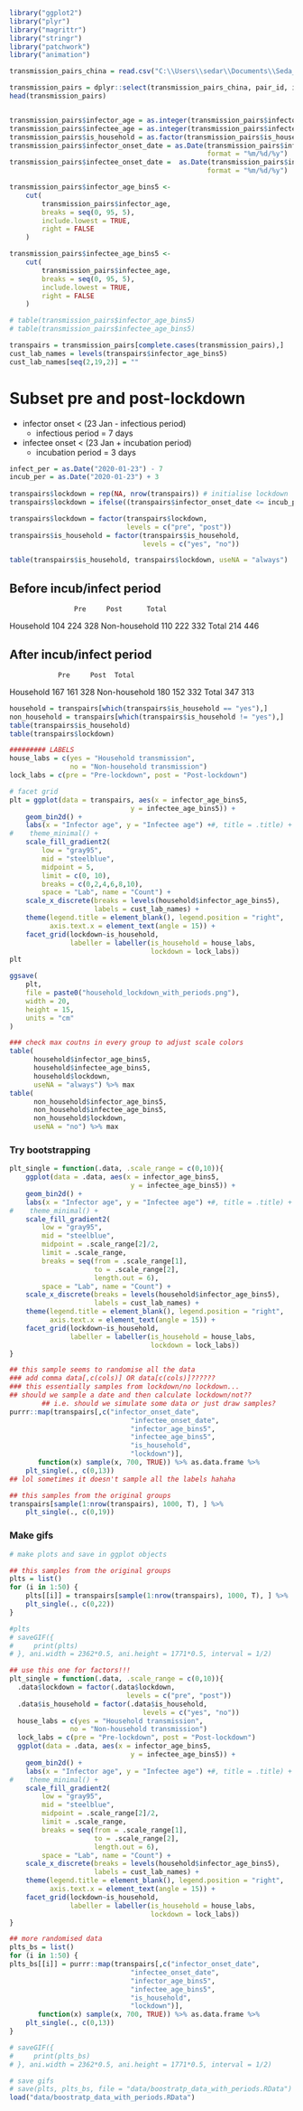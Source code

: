 ```r
library("ggplot2")
library("plyr")
library("magrittr")
library("stringr")
library("patchwork")
library("animation")
```



```r
transmission_pairs_china = read.csv("C:\\Users\\sedar\\Documents\\Seda_Radoykova\\OneDrive - University College London\\Work\\Oxford_BDI_summer_2021\\Secondary distribution\\Data Catalogue\\seda\\freq_distr\\transmission_pairs_china.csv")
```


```r
transmission_pairs = dplyr::select(transmission_pairs_china, pair_id, infector_id, infector_age, infectee_id, infectee_age, is_household, infector_onset_date, infectee_onset_date)
head(transmission_pairs)


transmission_pairs$infector_age = as.integer(transmission_pairs$infector_age)
transmission_pairs$infectee_age = as.integer(transmission_pairs$infectee_age)
transmission_pairs$is_household = as.factor(transmission_pairs$is_household)
transmission_pairs$infector_onset_date = as.Date(transmission_pairs$infector_onset_date, 
                                                 format = "%m/%d/%y")
transmission_pairs$infectee_onset_date =  as.Date(transmission_pairs$infectee_onset_date, 
                                                 format = "%m/%d/%y")
```

```r
transmission_pairs$infector_age_bins5 <-
    cut(
        transmission_pairs$infector_age,
        breaks = seq(0, 95, 5),
        include.lowest = TRUE,
        right = FALSE
    )

transmission_pairs$infectee_age_bins5 <-
    cut(
        transmission_pairs$infectee_age,
        breaks = seq(0, 95, 5),
        include.lowest = TRUE,
        right = FALSE
    )

# table(transmission_pairs$infector_age_bins5)
# table(transmission_pairs$infectee_age_bins5)
```


```r
transpairs = transmission_pairs[complete.cases(transmission_pairs),]
cust_lab_names = levels(transpairs$infector_age_bins5)
cust_lab_names[seq(2,19,2)] = ""
```

# Subset pre and post-lockdown

- infector onset < (23 Jan - infectious period)
  - infectious period = 7 days 
- infectee onset < (23 Jan + incubation period)
  - incubation period = 3 days 



```r
infect_per = as.Date("2020-01-23") - 7
incub_per = as.Date("2020-01-23") + 3
  
transpairs$lockdown = rep(NA, nrow(transpairs)) # initialise lockdown 
transpairs$lockdown = ifelse((transpairs$infector_onset_date <= incub_per | transpairs$infectee_onset_date <= infect_per), "pre", "post")
```

```r
transpairs$lockdown = factor(transpairs$lockdown, 
                             levels = c("pre", "post"))
transpairs$is_household = factor(transpairs$is_household, 
                                 levels = c("yes", "no"))
```

```r
table(transpairs$is_household, transpairs$lockdown, useNA = "always")
```


## Before incub/infect period

        			Pre     Post	  Total
Household 		104	    224	    328
Non-household 110     222	    332
Total			    214	    446


## After incub/infect period

                Pre     Post  Total
Household       167     161   328
Non-household   180     152   332
Total           347     313


```r
household = transpairs[which(transpairs$is_household == "yes"),]
non_household = transpairs[which(transpairs$is_household != "yes"),]
table(transpairs$is_household)
table(transpairs$lockdown)
```




```r
######### LABELS 
house_labs = c(yes = "Household transmission", 
               no = "Non-household transmission")
lock_labs = c(pre = "Pre-lockdown", post = "Post-lockdown")

# facet grid
plt = ggplot(data = transpairs, aes(x = infector_age_bins5, 
                              y = infectee_age_bins5)) +
    geom_bin2d() +
    labs(x = "Infector age", y = "Infectee age") +#, title = .title) +
#    theme_minimal() +
    scale_fill_gradient2(
        low = "gray95",
        mid = "steelblue",
        midpoint = 5,
        limit = c(0, 10),
        breaks = c(0,2,4,6,8,10),
        space = "Lab", name = "Count") +
    scale_x_discrete(breaks = levels(household$infector_age_bins5),
                     labels = cust_lab_names) +
    theme(legend.title = element_blank(), legend.position = "right", 
          axis.text.x = element_text(angle = 15)) + 
    facet_grid(lockdown~is_household, 
               labeller = labeller(is_household = house_labs, 
                                   lockdown = lock_labs))
plt

ggsave(
    plt,
    file = paste0("household_lockdown_with_periods.png"),
    width = 20,
    height = 15,
    units = "cm"
)
```



```r
### check max coutns in every group to adjust scale colors 
table(
      household$infector_age_bins5,
      household$infectee_age_bins5,
      household$lockdown,
      useNA = "always") %>% max
table(
      non_household$infector_age_bins5,
      non_household$infectee_age_bins5,
      non_household$lockdown,
      useNA = "no") %>% max
```

### Try bootstrapping 

```r
plt_single = function(.data, .scale_range = c(0,10)){
    ggplot(data = .data, aes(x = infector_age_bins5, 
                              y = infectee_age_bins5)) +
    geom_bin2d() +
    labs(x = "Infector age", y = "Infectee age") +#, title = .title) +
#    theme_minimal() +
    scale_fill_gradient2(
        low = "gray95",
        mid = "steelblue",
        midpoint = .scale_range[2]/2,
        limit = .scale_range,
        breaks = seq(from = .scale_range[1], 
                     to = .scale_range[2], 
                     length.out = 6),
        space = "Lab", name = "Count") +
    scale_x_discrete(breaks = levels(household$infector_age_bins5),
                     labels = cust_lab_names) +
    theme(legend.title = element_blank(), legend.position = "right", 
          axis.text.x = element_text(angle = 15)) + 
    facet_grid(lockdown~is_household, 
               labeller = labeller(is_household = house_labs, 
                                   lockdown = lock_labs))
}
```


```r
## this sample seems to randomise all the data 
### add comma data[,c(cols)] OR data[c(cols)]??????
### this essentially samples from lockdown/no lockdown... 
## should we sample a date and then calculate lockdown/not?? 
        ## i.e. should we simulate some data or just draw samples? 
purrr::map(transpairs[,c("infector_onset_date", 
                              "infectee_onset_date", 
                              "infector_age_bins5", 
                              "infectee_age_bins5",
                              "is_household",
                              "lockdown")], 
       function(x) sample(x, 700, TRUE)) %>% as.data.frame %>% 
    plt_single(., c(0,13))
## lol sometimes it doesn't sample all the labels hahaha
```

```r
## this samples from the original groups
transpairs[sample(1:nrow(transpairs), 1000, T), ] %>% 
    plt_single(., c(0,19))
```

### Make gifs 

```r
# make plots and save in ggplot objects 

## this samples from the original groups
plts = list()
for (i in 1:50) {
    plts[[i]] = transpairs[sample(1:nrow(transpairs), 1000, T), ] %>% 
    plt_single(., c(0,22))
}

#plts
# saveGIF({
#     print(plts)
# }, ani.width = 2362*0.5, ani.height = 1771*0.5, interval = 1/2)
```

```r
## use this one for factors!!! 
plt_single = function(.data, .scale_range = c(0,10)){
  .data$lockdown = factor(.data$lockdown, 
                             levels = c("pre", "post"))
  .data$is_household = factor(.data$is_household, 
                                 levels = c("yes", "no"))
  house_labs = c(yes = "Household transmission", 
               no = "Non-household transmission")
  lock_labs = c(pre = "Pre-lockdown", post = "Post-lockdown")
  ggplot(data = .data, aes(x = infector_age_bins5, 
                              y = infectee_age_bins5)) +
    geom_bin2d() +
    labs(x = "Infector age", y = "Infectee age") +#, title = .title) +
#    theme_minimal() +
    scale_fill_gradient2(
        low = "gray95",
        mid = "steelblue",
        midpoint = .scale_range[2]/2,
        limit = .scale_range,
        breaks = seq(from = .scale_range[1], 
                     to = .scale_range[2], 
                     length.out = 6),
        space = "Lab", name = "Count") +
    scale_x_discrete(breaks = levels(household$infector_age_bins5),
                     labels = cust_lab_names) +
    theme(legend.title = element_blank(), legend.position = "right", 
          axis.text.x = element_text(angle = 15)) + 
    facet_grid(lockdown~is_household, 
               labeller = labeller(is_household = house_labs, 
                                   lockdown = lock_labs))
}
```


```r
## more randomised data 
plts_bs = list()
for (i in 1:50) {
plts_bs[[i]] = purrr::map(transpairs[,c("infector_onset_date", 
                              "infectee_onset_date", 
                              "infector_age_bins5", 
                              "infectee_age_bins5",
                              "is_household",
                              "lockdown")], 
       function(x) sample(x, 700, TRUE)) %>% as.data.frame %>% 
    plt_single(., c(0,13))
}

# saveGIF({
#     print(plts_bs)
# }, ani.width = 2362*0.5, ani.height = 1771*0.5, interval = 1/2)
```


```r
# save gifs
# save(plts, plts_bs, file = "data/boostratp_data_with_periods.RData")
load("data/boostratp_data_with_periods.RData")
```



